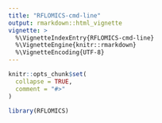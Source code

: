 ```yaml
---
title: "RFLOMICS-cmd-line"
output: rmarkdown::html_vignette
vignette: >
  %\VignetteIndexEntry{RFLOMICS-cmd-line}
  %\VignetteEngine{knitr::rmarkdown}
  %\VignetteEncoding{UTF-8}
---
```


```r
knitr::opts_chunk$set(
  collapse = TRUE,
  comment = "#>"
)
```

```r
library(RFLOMICS)
```
